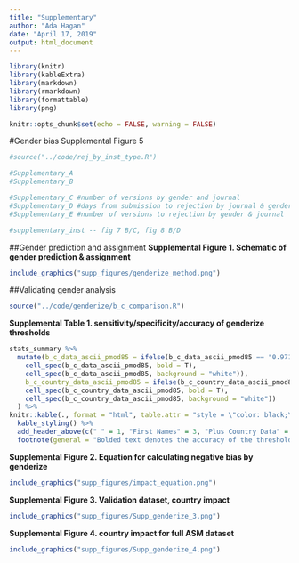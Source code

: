 ```yaml
---
title: "Supplementary"
author: "Ada Hagan"
date: "April 17, 2019"
output: html_document
---
```


```r
library(knitr)
library(kableExtra)
library(markdown)
library(rmarkdown)
library(formattable)
library(png)

knitr::opts_chunk$set(echo = FALSE, warning = FALSE)
```

#Gender bias
Supplemental Figure 5 
```r
#source("../code/rej_by_inst_type.R")

#Supplementary_A
#Supplementary_B

#Supplementary_C #number of versions by gender and journal
#Supplementary_D #days from submission to rejection by journal & gender
#Supplementary_E #number of versions to rejection by gender & journal

#supplementary_inst -- fig 7 B/C, fig 8 B/D
```


##Gender prediction and assignment
**Supplemental Figure 1. Schematic of gender prediction & assignment**
```r
include_graphics("supp_figures/genderize_method.png")
```


##Validating gender analysis
```r
source("../code/genderize/b_c_comparison.R")
```


**Supplemental Table 1. sensitivity/specificity/accuracy of genderize thresholds**
```r
stats_summary %>% 
  mutate(b_c_data_ascii_pmod85 = ifelse(b_c_data_ascii_pmod85 == "0.9714", 
    cell_spec(b_c_data_ascii_pmod85, bold = T),
    cell_spec(b_c_data_ascii_pmod85, background = "white")),
    b_c_country_data_ascii_pmod85 = ifelse(b_c_country_data_ascii_pmod85 == "0.9695", 
    cell_spec(b_c_country_data_ascii_pmod85, bold = T),
    cell_spec(b_c_country_data_ascii_pmod85, background = "white"))
  ) %>% 
knitr::kable(., format = "html", table.attr = "style = \"color: black;\"", digits = 4, col.names = c("Measure", "p0.5", "p0.85", "pmod0.85", "p0.5", "p0.85", "pmod0.85"), escape = F) %>%
  kable_styling() %>% 
  add_header_above(c(" " = 1, "First Names" = 3, "Plus Country Data" = 3)) %>% 
  footnote(general = "Bolded text denotes the accuracy of the threshold used in all further analyses")
```


**Supplemental Figure 2. Equation for calculating negative bias by genderize**
```r
include_graphics("supp_figures/impact_equation.png")
```


**Supplemental Figure 3. Validation dataset, country impact**
```r
include_graphics("supp_figures/Supp_genderize_3.png")
```


**Supplemental Figure 4. country impact for full ASM dataset**
```r
include_graphics("supp_figures/Supp_genderize_4.png")
```

